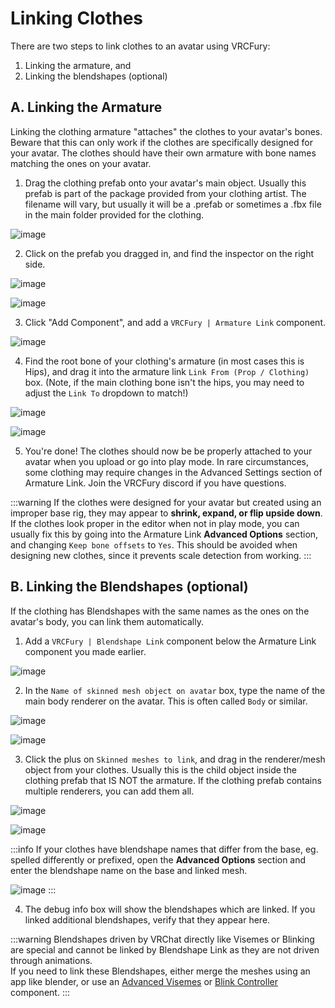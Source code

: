 # Linking Clothes

There are two steps to link clothes to an avatar using VRCFury:
1. Linking the armature, and
1. Linking the blendshapes (optional)

## A. Linking the Armature

Linking the clothing armature "attaches" the clothes to your avatar's bones. Beware that this can only work if the clothes are specifically designed for your avatar. The clothes should have their own armature with bone names matching the ones on your avatar.

1. Drag the clothing prefab onto your avatar's main object. Usually this prefab is part of the package provided from your clothing artist. The filename will vary, but usually it will be a .prefab or sometimes a .fbx file in the main folder provided for the clothing.

![image](assets/linking-clothes/230131953-9111baff-001c-4242-b681-130e49824e9f.png)

>>

2. Click on the prefab you dragged in, and find the inspector on the right side.

![image](assets/linking-clothes/230132154-146568b7-87ce-446b-887a-d1798dbfc02e.png)

![image](assets/linking-clothes/230132215-9b69760b-b4fa-404c-b091-dff886929c76.png)

3. Click "Add Component", and add a `VRCFury | Armature Link` component.

![image](assets/linking-clothes/230132323-fa7422c1-f883-4d3c-b498-ad100bf0a617.png)


4. Find the root bone of your clothing's armature (in most cases this is Hips), and drag it into the armature link `Link From (Prop / Clothing)` box. (Note, if the main clothing bone isn't the hips, you may need to adjust the `Link To` dropdown to match!)

![image](assets/linking-clothes/230132683-8d76bb60-4de3-4b24-bc05-fc53b145f98b.png)

![image](assets/linking-clothes/230132775-ecb27869-a61f-4f0f-82e3-7dcdc01d6b5b.png)

5. You're done! The clothes should now be be properly attached to your avatar when you upload or go into play mode. In rare circumstances, some clothing may require changes in the Advanced Settings section of Armature Link. Join the VRCFury discord if you have questions.

:::warning
If the clothes were designed for your avatar but created using an improper base rig, they may appear to **shrink, expand, or flip upside down**. If the clothes look proper in the editor when not in play mode, you can usually fix this by going into the Armature Link **Advanced Options** section, and changing `Keep bone offsets` to `Yes`. This should be avoided when designing new clothes, since it prevents scale detection from working.
:::

## B. Linking the Blendshapes (optional)

If the clothing has Blendshapes with the same names as the ones on the avatar's body, you can link them automatically.

1. Add a `VRCFury | Blendshape Link` component below the Armature Link component you made earlier.

![image](assets/linking-clothes/230133123-1c50e6c3-80e4-4240-b0c2-ddc1702c711f.png)

2. In the `Name of skinned mesh object on avatar` box, type the name of the main body renderer on the avatar. This is often called `Body` or similar.

![image](assets/linking-clothes/230133360-6ce020fd-f479-4ec2-929b-614635d69234.png)

![image](assets/linking-clothes/230133401-4ab09f83-1597-470d-855f-d40e4ed56909.png)

3. Click the plus on `Skinned meshes to link`, and drag in the renderer/mesh object from your clothes. Usually this is the child object inside the clothing prefab that IS NOT the armature. If the clothing prefab contains multiple renderers, you can add them all.

![image](assets/linking-clothes/230133576-b00cdb08-c061-428c-aa4f-29651c46b5be.png)

![image](assets/linking-clothes/230133626-e9c6f7b1-3419-4c22-836f-33fd0cecfe61.png)


:::info
If your clothes have blendshape names that differ from the base, eg. spelled differently or prefixed, open the **Advanced Options** section and enter the blendshape name on the base and linked mesh.

![image](assets\linking-clothes\Screenshot-2024-02-22-023049.png)
:::

4. The debug info box will show the blendshapes which are linked. If you linked additional blendshapes, verify that they appear here.

:::warning
Blendshapes driven by VRChat directly like Visemes or Blinking are special and cannot be linked by Blendshape Link as they are not driven through animations.\
If you need to link these Blendshapes, either merge the meshes using an app like blender, or use an [Advanced Visemes](/components/other#advanced-visemes) or [Blink Controller](/components/other#blink-controller) component.
:::